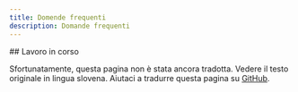 ```yaml
---
title: Domende frequenti
description: Domande frequenti
---
```




<ConstructionIcon  className='text-[4rem] mx-auto mt-8' />

<section id="top-section">
## Lavoro in corso

Sfortunatamente, questa pagina non è stata ancora tradotta. Vedere il testo
originale in lingua <Link href="/sl/pogosta-vprasanja">slovena</Link>. Aiutaci a
tradurre questa pagina su
[GitHub](https://github.com/sledilnik/zdravniki/blob/master/src/content/it/faq.md).

</section>

<ConstructionIcon  className='text-[4rem] mx-auto mt-8' />
